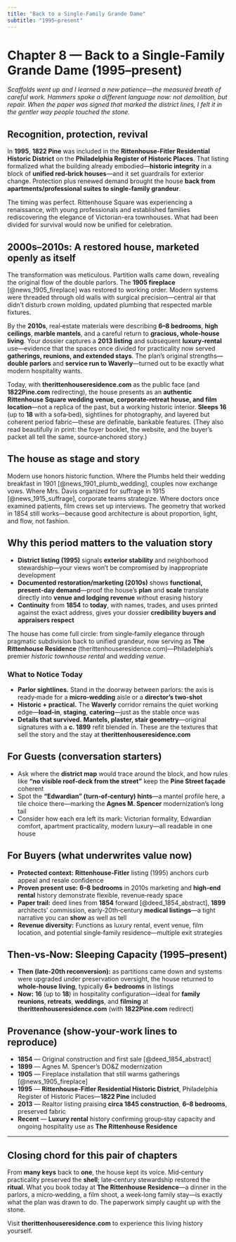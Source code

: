```yaml
---
title: "Back to a Single‑Family Grande Dame"
subtitle: "1995–present"
---
```


# Chapter 8 — Back to a Single‑Family Grande Dame (1995–present)

*Scaffolds went up and I learned a new patience—the measured breath of careful work. Hammers spoke a different language now: not demolition, but repair. When the paper was signed that marked the district lines, I felt it in the gentler way people touched the stone.*

## Recognition, protection, revival

In **1995**, **1822 Pine** was included in the **Rittenhouse‑Fitler Residential Historic District** on the **Philadelphia Register of Historic Places**. That listing formalized what the building already embodied—**historic integrity** in a block of **unified red‑brick houses**—and it set guardrails for exterior change. Protection plus renewed demand brought the house **back from apartments/professional suites to single‑family grandeur**.

The timing was perfect. Rittenhouse Square was experiencing a renaissance, with young professionals and established families rediscovering the elegance of Victorian-era townhouses. What had been divided for survival would now be unified for celebration.

## 2000s–2010s: A restored house, marketed openly as itself

The transformation was meticulous. Partition walls came down, revealing the original flow of the double parlors. The **1905 fireplace** [@news_1905_fireplace] was restored to working order. Modern systems were threaded through old walls with surgical precision—central air that didn't disturb crown molding, updated plumbing that respected marble fixtures.

By the **2010s**, real‑estate materials were describing **6–8 bedrooms**, **high ceilings**, **marble mantels**, and a careful return to **gracious, whole‑house living**. Your dossier captures a **2013 listing** and subsequent **luxury‑rental** use—evidence that the spaces once divided for practicality now served **gatherings, reunions, and extended stays**. The plan's original strengths—**double parlors** and **service run to Waverly**—turned out to be exactly what modern hospitality wants.

Today, with **therittenhouseresidence.com** as the public face (and **1822Pine.com** redirecting), the house presents as an **authentic Rittenhouse Square wedding venue, corporate‑retreat house, and film location**—not a replica of the past, but a working historic interior. **Sleeps 16** (up to **18** with a sofa‑bed), sightlines for photography, and layered but coherent period fabric—these are definable, bankable features. (They also read beautifully in print: the foyer booklet, the website, and the buyer's packet all tell the same, source‑anchored story.)

## The house as stage and story

Modern use honors historic function. Where the Plumbs held their wedding breakfast in 1901 [@news_1901_plumb_wedding], couples now exchange vows. Where Mrs. Davis organized for suffrage in 1915 [@news_1915_suffrage], corporate teams strategize. Where doctors once examined patients, film crews set up interviews. The geometry that worked in 1854 still works—because good architecture is about proportion, light, and flow, not fashion.

## Why this period matters to the valuation story

* **District listing (1995)** signals **exterior stability** and neighborhood stewardship—your views won't be compromised by inappropriate development
* **Documented restoration/marketing (2010s)** shows **functional, present‑day demand**—proof the house's **plan** and **scale** translate directly into **venue and lodging revenue** without erasing history
* **Continuity** from **1854** to **today**, with names, trades, and uses printed against the exact address, gives your dossier **credibility buyers and appraisers respect**

The house has come full circle: from single‑family elegance through pragmatic subdivision back to unified grandeur, now serving as **The Rittenhouse Residence** (therittenhouseresidence.com)—Philadelphia's premier *historic townhouse rental* and *wedding venue*.

::: {.callout-note}
### What to Notice Today

* **Parlor sightlines.** Stand in the doorway between parlors: the axis is ready‑made for a **micro‑wedding** aisle or a **director's two‑shot**
* **Historic + practical.** The **Waverly** corridor remains the quiet working edge—**load‑in**, **staging**, **catering**—just as the stable once was
* **Details that survived.** **Mantels, plaster, stair geometry**—original signatures with a **c. 1899** refit blended in. These are the textures that sell the story and the stay at **therittenhouseresidence.com**
:::

## For Guests (conversation starters)

* Ask where the **district map** would trace around the block, and how rules like **"no visible roof‑deck from the street"** keep the **Pine Street façade** coherent
* Spot the **"Edwardian" (turn‑of‑century) hints**—a mantel profile here, a tile choice there—marking the **Agnes M. Spencer** modernization's long tail
* Consider how each era left its mark: Victorian formality, Edwardian comfort, apartment practicality, modern luxury—all readable in one house

## For Buyers (what underwrites value now)

* **Protected context:** **Rittenhouse‑Fitler** listing (1995) anchors curb appeal and resale confidence
* **Proven present use:** **6–8 bedrooms** in 2010s marketing and **high‑end rental** history demonstrate flexible, revenue‑ready space
* **Paper trail:** deed lines from **1854** forward [@deed_1854_abstract], **1899** architects' commission, early‑20th‑century **medical listings**—a tight narrative you can **show** as well as tell
* **Revenue diversity:** Functions as luxury rental, event venue, film location, and potential single‑family residence—multiple exit strategies

## Then‑vs‑Now: Sleeping Capacity (1995–present)

* **Then (late‑20th reconversion):** as partitions came down and systems were upgraded under preservation oversight, the house returned to **whole‑house living**, typically **6+ bedrooms** in listings
* **Now:** **16** (up to **18**) in hospitality configuration—ideal for **family reunions**, **retreats**, **weddings**, and **filming** at **therittenhouseresidence.com** (with **1822Pine.com** redirect)

## Provenance (show‑your‑work lines to reproduce)

* **1854** — Original construction and first sale [@deed_1854_abstract]
* **1899** — Agnes M. Spencer's DO&Z modernization
* **1905** — Fireplace installation that still warms gatherings [@news_1905_fireplace]
* **1995** — **Rittenhouse‑Fitler Residential Historic District**, Philadelphia Register of Historic Places—**1822 Pine** included
* **2013** — Realtor listing praising **circa 1845 construction**, **6–8 bedrooms**, preserved fabric
* **Recent** — **Luxury rental** history confirming group‑stay capacity and ongoing hospitality use as **The Rittenhouse Residence**

---

## Closing chord for this pair of chapters

From **many keys** back to **one**, the house kept its voice. Mid‑century practicality preserved the **shell**; late‑century stewardship restored the **ritual**. What you book today at **The Rittenhouse Residence**—a dinner in the parlors, a micro‑wedding, a film shoot, a week‑long family stay—is exactly what the plan was drawn to do. The paperwork simply caught up with the stone.

Visit **therittenhouseresidence.com** to experience this living history yourself.